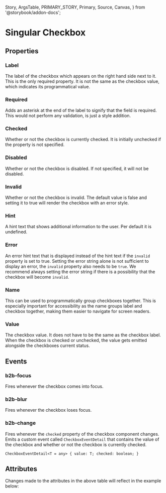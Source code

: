   Story,
  ArgsTable,
  PRIMARY_STORY,
  Primary,
  Source,
  Canvas,
} from '@storybook/addon-docs';

# Singular Checkbox

<Canvas columns={3} withSource="open" withToolbar={false}>
  <Story id="components-form-checkbox--story-010-default" />
</Canvas>

## Properties

### Label

The label of the checkbox which appears on the right hand side next to it. This is the only
required property. It is not the same as the checkbox value, which indicates its programmatical
value.

### Required

Adds an asterisk at the end of the label to signify that the field is required. This would not perform any
validation, is just a style addition.

### Checked

Whether or not the checkbox is currently checked. It is initially unchecked if the property is not specified.

### Disabled

Whether or not the checkbox is disabled. If not specified, it will not be disabled.

### Invalid

Whether or not the checkbox is invalid. The default value is false and setting it to true will render the
checkbox with an error style.

### Hint

A hint text that shows additional information to the user. Per default it is undefined.

### Error

An error hint text that is displayed instead of the hint text if the `invalid` property is set to true.
Setting the error string alone is not sufficient to display an error, the `invalid` property also needs to be `true`.
We recommend always setting the error string if there is a possibility that the checkbox will become `invalid`.

### Name

This can be used to programmatically group checkboxes together. This is especially important for accessibility
as the name groups label and checkbox together, making them easier to navigate for screen readers.

### Value

The checkbox value. It does not have to be the same as the checkbox label. When the checkbox is checked or unchecked,
the value gets emitted alongside the checkboxes current status.

## Events

### b2b-focus

Fires whenever the checkbox comes into focus.

### b2b-blur

Fires whenever the checkbox loses focus.

### b2b-change

Fires whenever the `checked` property of the checkbox component changes. Emits a custom event
called `CheckboxEventDetail` that contains the value of the checkbox and whether or not the
checkbox is currently checked.

`CheckboxEventDetail<T = any> {
  value: T;
  checked: boolean;
}`

## Attributes

<ArgsTable story={PRIMARY_STORY} />
Changes made to the attributes in the above table will reflect in the example below:
<Primary />
